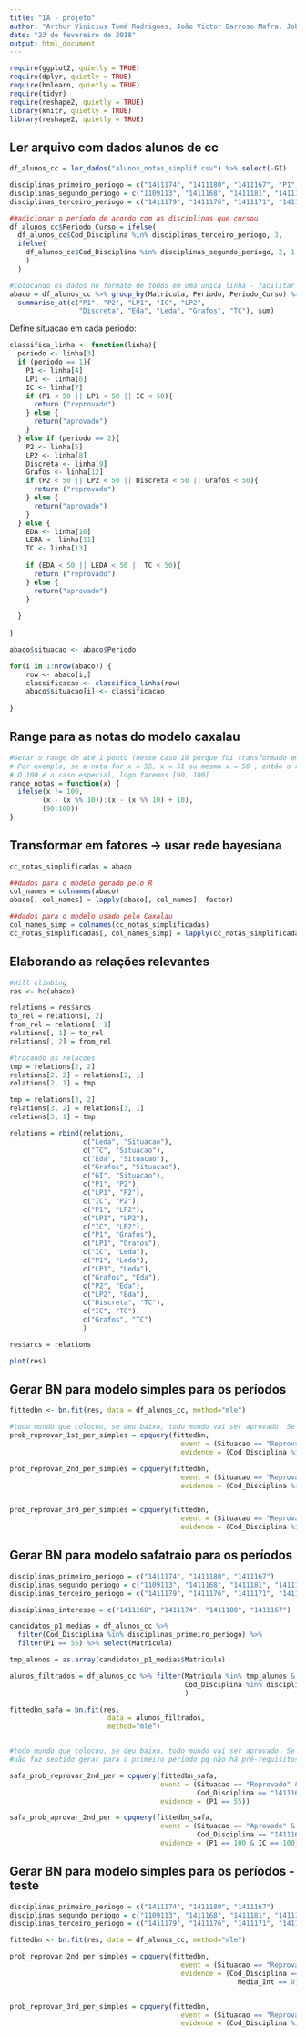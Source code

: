 ```yaml
---
title: "IA - projeto"
author: "Arthur Vinicius Tomé Rodrigues, João Victor Barroso Mafra, Jobson Lucas Dias da Silva"
date: "23 de fevereiro de 2018"
output: html_document
---
```


```r
require(ggplot2, quietly = TRUE)
require(dplyr, quietly = TRUE)
require(bnlearn, quietly = TRUE)
require(tidyr)
require(reshape2, quietly = TRUE)
library(knitr, quietly = TRUE)
library(reshape2, quietly = TRUE)

```


## Ler arquivo com dados alunos de cc
```r
df_alunos_cc = ler_dados("alunos_notas_simplif.csv") %>% select(-GI)
```

```r
disciplinas_primeiro_periogo = c("1411174", "1411180", "1411167", "P1", "LP1", "IC")
disciplinas_segundo_periogo = c("1109113", "1411168", "1411181", "1411170", "P2", "LP2", "Discreta", "Grafos")
disciplinas_terceiro_periogo = c("1411179", "1411176", "1411171", "1411172", "Eda", "Leda", "TC")

##adicionar o período de acordo com as disciplinas que cursou 
df_alunos_cc$Periodo_Curso = ifelse(
  df_alunos_cc$Cod_Disciplina %in% disciplinas_terceiro_periogo, 3, 
  ifelse(
    df_alunos_cc$Cod_Disciplina %in% disciplinas_segundo_periogo, 2, 1
    )
  )

#colocando os dados no formato de todos em uma única linha - facilitar execução do caxalau
abaco = df_alunos_cc %>% group_by(Matricula, Periodo, Periodo_Curso) %>% 
  summarise_at(c("P1", "P2", "LP1", "IC", "LP2", 
                 "Discreta", "Eda", "Leda", "Grafos", "TC"), sum)

```

Define situacao em cada periodo:

```r

classifica_linha <- function(linha){
  periodo <- linha[3]
  if (periodo == 1){
    P1 <- linha[4]
    LP1 <- linha[6]
    IC <- linha[7]
    if (P1 < 50 || LP1 < 50 || IC < 50){
      return ("reprovado")
    } else {
      return("aprovado")
    }
  } else if (periodo == 2){
    P2 <- linha[5]
    LP2 <- linha[8]
    Discreta <- linha[9]
    Grafos <- linha[12]
    if (P2 < 50 || LP2 < 50 || Discreta < 50 || Grafos < 50){
      return ("reprovado")
    } else {
      return("aprovado")
    }
  } else {
    EDA <- linha[10]
    LEDA <- linha[11]
    TC <- linha[13]
    
    if (EDA < 50 || LEDA < 50 || TC < 50){
      return ("reprovado")
    } else {
      return("aprovado")
    }
    
  }
  
}

abaco$situacao <- abaco$Periodo

for(i in 1:nrow(abaco)) {
    row <- abaco[i,]
    classificacao <- classifica_linha(row)
    abaco$situacao[i] <- classificacao
    
}

```





## Range para as notas do modelo caxalau
```r
#Gerar o range de até 1 ponto (nesse caso 10 porque foi transformado em inteiro para funcionar na rede bayesiana) para usar no modelo caxalau na hora de filtrar os dados. 
# Por exemplo, se a nota for x = 55, x = 51 ou mesmo x = 50 , então o range será [50,60]. 
# O 100 é o caso especial, logo faremos [90, 100] 
range_notas = function(x) {
  ifelse(x != 100,
        (x - (x %% 10)):(x - (x %% 10) + 10),
        (90:100))
}
```


## Transformar em fatores -> usar rede bayesiana
```r
cc_notas_simplificadas = abaco

##dados para o modelo gerado pelo R 
col_names = colnames(abaco)
abaco[, col_names] = lapply(abaco[, col_names], factor)

##dados para o modelo usado pelo Caxalau
col_names_simp = colnames(cc_notas_simplificadas)
cc_notas_simplificadas[, col_names_simp] = lapply(cc_notas_simplificadas[, col_names_simp], factor)

```


## Elaborando as relações relevantes
```r
#Hill climbing
res <- hc(abaco)

relations = res$arcs
to_rel = relations[, 2]
from_rel = relations[, 1]
relations[, 1] = to_rel
relations[, 2] = from_rel

#trocando as relacoes
tmp = relations[2, 2]
relations[2, 2] = relations[2, 1]
relations[2, 1] = tmp

tmp = relations[3, 2]
relations[3, 2] = relations[3, 1]
relations[3, 1] = tmp

relations = rbind(relations, 
                  c("Leda", "Situacao"), 
                  c("TC", "Situacao"), 
                  c("Eda", "Situacao"), 
                  c("Grafos", "Situacao"), 
                  c("GI", "Situacao"),
                  c("P1", "P2"), 
                  c("LP1", "P2"),  
                  c("IC", "P2"),  
                  c("P1", "LP2"), 
                  c("LP1", "LP2"),  
                  c("IC", "LP2"), 
                  c("P1", "Grafos"), 
                  c("LP1", "Grafos"),
                  c("IC", "Leda"), 
                  c("P1", "Leda"), 
                  c("LP1", "Leda"),
                  c("Grafos", "Eda"),
                  c("P2", "Eda"), 
                  c("LP2", "Eda"),
                  c("Discreta", "TC"),
                  c("IC", "TC"), 
                  c("Grafos", "TC")
                  )

res$arcs = relations

plot(res)
```


## Gerar BN para modelo simples para os períodos
```r
fittedbn <- bn.fit(res, data = df_alunos_cc, method="mle")

#todo mundo que colocou, se deu baixo, todo mundo vai ser aprovado. Se deu moderado, coloco alguns randomicos para ser reprovado
prob_reprovar_1st_per_simples = cpquery(fittedbn, 
                                          event = (Situacao == "Reprovado"), 
                                          evidence = (Cod_Disciplina %in% disciplinas_primeiro_periogo))

prob_reprovar_2nd_per_simples = cpquery(fittedbn, 
                                          event = (Situacao == "Reprovado"), 
                                          evidence = (Cod_Disciplina %in% disciplinas_segundo_periogo))


prob_reprovar_3rd_per_simples = cpquery(fittedbn, 
                                          event = (Situacao == "Reprovado"), 
                                          evidence = (Cod_Disciplina %in% disciplinas_terceiro_periogo))

```


## Gerar BN para modelo safatraio para os períodos
```r
disciplinas_primeiro_periogo = c("1411174", "1411180", "1411167")
disciplinas_segundo_periogo = c("1109113", "1411168", "1411181", "1411170")
disciplinas_terceiro_periogo = c("1411179", "1411176", "1411171", "1411172")

disciplinas_interesse = c("1411168", "1411174", "1411180", "1411167")

candidatos_p1_medias = df_alunos_cc %>% 
  filter(Cod_Disciplina %in% disciplinas_primeiro_periogo) %>% 
  filter(P1 == 55) %>% select(Matricula)

tmp_alunos = as.array(candidatos_p1_medias$Matricula)

alunos_filtrados = df_alunos_cc %>% filter(Matricula %in% tmp_alunos & 
                                           Cod_Disciplina %in% disciplinas_interesse
                                           )

fittedbn_safa = bn.fit(res, 
                        data = alunos_filtrados, 
                        method="mle")


#todo mundo que colocou, se deu baixo, todo mundo vai ser aprovado. Se deu moderado, coloco alguns randomicos para ser reprovado
#não faz sentido gerar para o primeiro período pq não há pré-requisitos

safa_prob_reprovar_2nd_per = cpquery(fittedbn_safa, 
                                     event = (Situacao == "Reprovado" & 
                                              Cod_Disciplina == "1411168"), 
                                     evidence = (P1 == 55))

safa_prob_aprovar_2nd_per = cpquery(fittedbn_safa, 
                                     event = (Situacao == "Aprovado" & 
                                              Cod_Disciplina == "1411168"), 
                                     evidence = (P1 == 100 & IC == 100))

```





## Gerar BN para modelo simples para os períodos - teste
```r
disciplinas_primeiro_periogo = c("1411174", "1411180", "1411167")
disciplinas_segundo_periogo = c("1109113", "1411168", "1411181", "1411170")
disciplinas_terceiro_periogo = c("1411179", "1411176", "1411171", "1411172")

fittedbn <- bn.fit(res, data = df_alunos_cc, method="mle")

prob_reprovar_2nd_per_simples = cpquery(fittedbn, 
                                          event = (Situacao == "Reprovado"), 
                                          evidence = (Cod_Disciplina == "1411167" & 
                                                        Media_Int == 0))


prob_reprovar_3rd_per_simples = cpquery(fittedbn, 
                                          event = (Situacao == "Reprovado"), 
                                          evidence = (Cod_Disciplina %in% disciplinas_terceiro_periogo))

```

